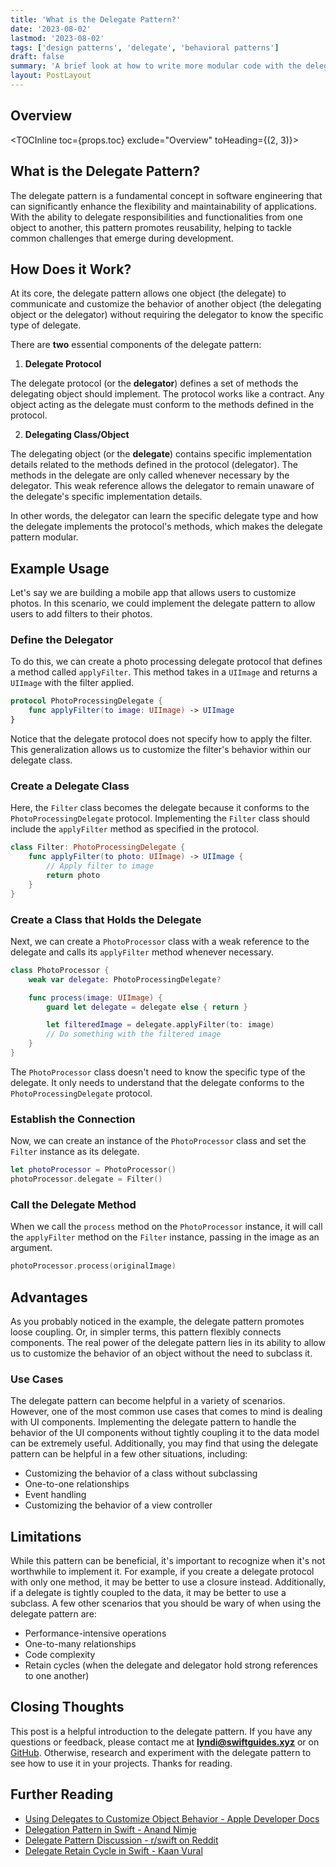 ```yaml
---
title: 'What is the Delegate Pattern?'
date: '2023-08-02'
lastmod: '2023-08-02'
tags: ['design patterns', 'delegate', 'behavioral patterns']
draft: false
summary: 'A brief look at how to write more modular code with the delegate pattern.'
layout: PostLayout
---
```


## Overview

<TOCInline toc={props.toc} exclude="Overview" toHeading={(2, 3)}></TOCInline>

## What is the Delegate Pattern?

The delegate pattern is a fundamental concept in software engineering that can significantly enhance the flexibility and maintainability of applications. With the ability to delegate responsibilities and functionalities from one object to another, this pattern promotes reusability, helping to tackle common challenges that emerge during development.

## How Does it Work?

At its core, the delegate pattern allows one object (the delegate) to communicate and customize the behavior of another object (the delegating object or the delegator) without requiring the delegator to know the specific type of delegate.

There are **two** essential components of the delegate pattern:

1. **Delegate Protocol**

The delegate protocol (or the **delegator**) defines a set of methods the delegating object should implement. The protocol works like a contract. Any object acting as the delegate must conform to the methods defined in the protocol.

2. **Delegating Class/Object**

The delegating object (or the **delegate**) contains specific implementation details related to the methods defined in the protocol (delegator). The methods in the delegate are only called whenever necessary by the delegator. This weak reference allows the delegator to remain unaware of the delegate's specific implementation details.

In other words, the delegator can learn the specific delegate type and how the delegate implements the protocol's methods, which makes the delegate pattern modular.

## Example Usage

Let's say we are building a mobile app that allows users to customize photos. In this scenario, we could implement the delegate pattern to allow users to add filters to their photos.

### Define the Delegator

To do this, we can create a photo processing delegate protocol that defines a method called `applyFilter`. This method takes in a `UIImage` and returns a `UIImage` with the filter applied.

```swift
protocol PhotoProcessingDelegate {
    func applyFilter(to image: UIImage) -> UIImage
}
```

Notice that the delegate protocol does not specify how to apply the filter. This generalization allows us to customize the filter's behavior within our delegate class.

### Create a Delegate Class

Here, the `Filter` class becomes the delegate because it conforms to the `PhotoProcessingDelegate` protocol. Implementing the `Filter` class should include the `applyFilter` method as specified in the protocol.

```swift
class Filter: PhotoProcessingDelegate {
    func applyFilter(to photo: UIImage) -> UIImage {
        // Apply filter to image
        return photo
    }
}
```

### Create a Class that Holds the Delegate

Next, we can create a `PhotoProcessor` class with a weak reference to the delegate and calls its `applyFilter` method whenever necessary.

```swift
class PhotoProcessor {
    weak var delegate: PhotoProcessingDelegate?

    func process(image: UIImage) {
        guard let delegate = delegate else { return }

        let filteredImage = delegate.applyFilter(to: image)
        // Do something with the filtered image
    }
}
```

The `PhotoProcessor` class doesn't need to know the specific type of the delegate. It only needs to understand that the delegate conforms to the `PhotoProcessingDelegate` protocol.

### Establish the Connection

Now, we can create an instance of the `PhotoProcessor` class and set the `Filter` instance as its delegate.

```swift
let photoProcessor = PhotoProcessor()
photoProcessor.delegate = Filter()
```

### Call the Delegate Method

When we call the `process` method on the `PhotoProcessor` instance, it will call the `applyFilter` method on the `Filter` instance, passing in the image as an argument.

```swift
photoProcessor.process(originalImage)
```

## Advantages

As you probably noticed in the example, the delegate pattern promotes loose coupling. Or, in simpler terms, this pattern flexibly connects components. The real power of the delegate pattern lies in its ability to allow us to customize the behavior of an object without the need to subclass it.

### Use Cases

The delegate pattern can become helpful in a variety of scenarios. However, one of the most common use cases that comes to mind is dealing with UI components. Implementing the delegate pattern to handle the behavior of the UI components without tightly coupling it to the data model can be extremely useful. Additionally, you may find that using the delegate pattern can be helpful in a few other situations, including:

- Customizing the behavior of a class without subclassing
- One-to-one relationships
- Event handling
- Customizing the behavior of a view controller

## Limitations

While this pattern can be beneficial, it's important to recognize when it's not worthwhile to implement it. For example, if you create a delegate protocol with only one method, it may be better to use a closure instead. Additionally, if a delegate is tightly coupled to the data, it may be better to use a subclass. A few other scenarios that you should be wary of when using the delegate pattern are:

- Performance-intensive operations
- One-to-many relationships
- Code complexity
- Retain cycles (when the delegate and delegator hold strong references to one another)

## Closing Thoughts

This post is a helpful introduction to the delegate pattern. If you have any questions or feedback, please contact me at **lyndi@swiftguides.xyz** or on [GitHub](https://github.com/lyndipc). Otherwise, research and experiment with the delegate pattern to see how to use it in your projects. Thanks for reading.

## Further Reading

- [Using Delegates to Customize Object Behavior - Apple Developer Docs](https://developer.apple.com/documentation/swift/using-delegates-to-customize-object-behavior)
- [Delegation Pattern in Swift - Anand Nimje](https://medium.com/@nimjea/delegation-pattern-in-swift-4-2-f6aca61f4bf5)
- [Delegate Pattern Discussion - r/swift on Reddit](https://www.reddit.com/r/swift/comments/yy5x15/delegate_pattern/)
- [Delegate Retain Cycle in Swift - Kaan Vural](https://medium.com/macoclock/delegate-retain-cycle-in-swift-4d9c813d0544)
